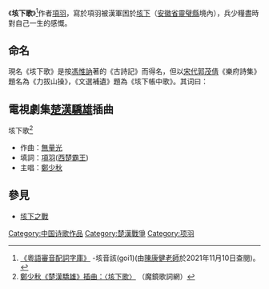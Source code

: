 《'''垓下歌'''》<ref>[http://humanum.arts.cuhk.edu.hk/Lexis/lexi-can/ 《粵語審音配詞字庫》] {{Wayback|url=http://humanum.arts.cuhk.edu.hk/Lexis/lexi-can/ |date=20110221121712 }}-垓音該(goi1)(由[[陳康健老師|陳康健老師]]於2021年11月10日查閱)。</ref>作者[[項羽|項羽]]，寫於項羽被漢軍困於[[垓下|垓下]]（[[安徽省|安徽省]][[靈璧縣|靈璧縣]]境內），兵少糧盡時對自己一生的感慨。

==命名==
現名《垓下歌》是按[[馮惟訥|馮惟訥]]著的《古詩記》而得名，但以[[宋代|宋代]][[郭茂倩|郭茂倩]]《樂府詩集》題名為《力拔山操》，《文選補遺》題為《垓下帳中歌》。其词曰：
{{Cquote|<poem>
力拔山兮气盖世。时不利兮骓不逝。
骓不逝兮可奈何！虞兮虞兮奈若何！
</poem>}}

==電視劇集[[楚漢驕雄|楚漢驕雄]]插曲==
垓下歌<ref>[https://mojim.com/twy101285x16x2.htm 鄭少秋《楚漢驕雄》插曲：〈垓下歌〉] {{Wayback|url=https://mojim.com/twy101285x16x2.htm |date=20211130113332 }}（魔鏡歌詞網）</ref>
*作曲：[[無量光|無量光]]
*填詞：[[項羽|項羽]]([[西楚霸王|西楚霸王]])
*主唱：[[鄭少秋|鄭少秋]]

==參見==
*[[垓下之戰|垓下之戰]]
{{Wikisource|垓下歌}}

[[Category:中国诗歌作品|Category:中国诗歌作品]]
[[Category:楚漢戰爭|Category:楚漢戰爭]]
[[Category:项羽|Category:项羽]]